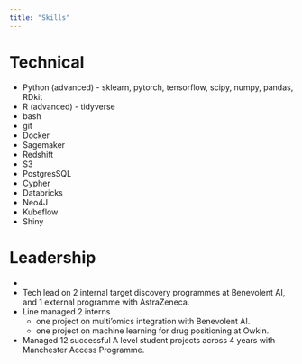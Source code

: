 ```yaml
---
title: "Skills"
---
```


# Technical 

* Python (advanced) - sklearn, pytorch, tensorflow, scipy, numpy, pandas, RDkit
* R (advanced) - tidyverse
* bash 
* git 
* Docker 
* Sagemaker 
* Redshift 
* S3 
* PostgresSQL 
* Cypher 
* Databricks 
* Neo4J 
* Kubeflow 
* Shiny

# Leadership 
* 
* Tech lead on 2 internal target discovery programmes at Benevolent AI, and 1 external programme with AstraZeneca. 
* Line managed 2 interns 
    - one project on multi'omics integration with Benevolent AI.
    - one project on machine learning for drug positioning at Owkin.
* Managed 12 successful A level student projects across 4 years with Manchester Access Programme.

